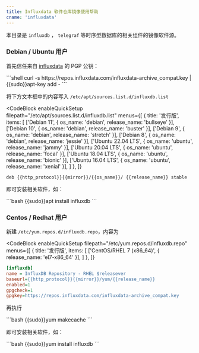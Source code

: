 ```yaml
---
title: Influxdata 软件仓库镜像使用帮助
cname: 'influxdata'
---
```


本目录是 `influxdb` ， `telegraf` 等时序型数据库的相关组件的镜像软件源。

### Debian / Ubuntu 用户

首先信任来自 [influxdata](https://docs.influxdata.com/telegraf/v1.18/introduction/installation/) 的 PGP 公钥：

<CodeBlock>
```shell
curl -s https://repos.influxdata.com/influxdata-archive_compat.key | {{sudo}}apt-key add -
```
</CodeBlock>

将下方文本框中的内容写入 `/etc/apt/sources.list.d/influxdb.list`

<CodeBlock
  enableQuickSetup
  filepath="/etc/apt/sources.list.d/influxdb.list"
  menus={[
    {
      title: '发行版',
      items: [
        ['Debian 11', { os_name: 'debian', release_name: 'bullseye' }],
        ['Debian 10', { os_name: 'debian', release_name: 'buster' }],
        ['Debian 9', { os_name: 'debian', release_name: 'stretch' }],
        ['Debian 8', { os_name: 'debian', release_name: 'jessie' }],
        ['Ubuntu 22.04 LTS', { os_name: 'ubuntu', release_name: 'jammy' }],
        ['Ubuntu 20.04 LTS', { os_name: 'ubuntu', release_name: 'focal' }],
        ['Ubuntu 18.04 LTS', { os_name: 'ubuntu', release_name: 'bionic' }],
        ['Ubuntu 16.04 LTS', { os_name: 'ubuntu', release_name: 'xenial' }],
      ]
    },
  ]}
>

```properties
deb {{http_protocol}}{{mirror}}/{{os_name}}/ {{release_name}} stable
```

</CodeBlock>


即可安装相关软件，如：

<CodeBlock>
```bash
{{sudo}}apt install influxdb
```
</CodeBlock>

### Centos / Redhat 用户

新建 `/etc/yum.repos.d/influxdb.repo`，内容为

<CodeBlock
  enableQuickSetup
  filepath="/etc/yum.repos.d/influxdb.repo"
  menus={[
    {
      title: '发行版',
      items: [
        ['CentOS/RHEL 7 (x86_64)', { release_name: 'el7-x86_64' }],
      ]
    },
  ]}
>

```ini
[influxdb]
name = InfluxDB Repository - RHEL $releasever
baseurl={{http_protocol}}{{mirror}}/yum/{{release_name}}
enabled=1
gpgcheck=1
gpgkey=https://repos.influxdata.com/influxdata-archive_compat.key
```

</CodeBlock>


再执行

<CodeBlock>
```bash
{{sudo}}yum makecache
```
</CodeBlock>

即可安装相关软件，如：

<CodeBlock>
```bash
{{sudo}}yum install influxdb
```
</CodeBlock>
